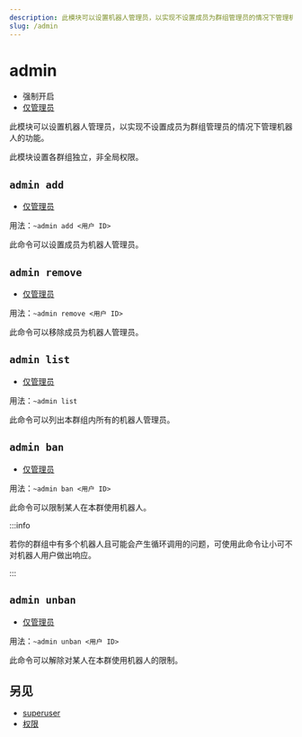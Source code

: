 ```yaml
---
description: 此模块可以设置机器人管理员，以实现不设置成员为群组管理员的情况下管理机器人的功能
slug: /admin
---
```


# admin


-   强制开启
-   [仅管理员](/docs/permissions)

此模块可以设置机器人管理员，以实现不设置成员为群组管理员的情况下管理机器人的功能。

此模块设置各群组独立，非全局权限。

## `admin add`

-   [仅管理员](/docs/permissions)

用法：`~admin add <用户 ID>`

此命令可以设置成员为机器人管理员。

## `admin remove`

-   [仅管理员](/docs/permissions)

用法：`~admin remove <用户 ID>`

此命令可以移除成员为机器人管理员。

## `admin list`

-   [仅管理员](permissions)

用法：`~admin list`

此命令可以列出本群组内所有的机器人管理员。

## `admin ban`

-   [仅管理员](permissions)

用法：`~admin ban <用户 ID>`

此命令可以限制某人在本群使用机器人。

:::info

若你的群组中有多个机器人且可能会产生循环调用的问题，可使用此命令让小可不对机器人用户做出响应。

:::

## `admin unban`

-   [仅管理员](permissions)

用法：`~admin unban <用户 ID>`

此命令可以解除对某人在本群使用机器人的限制。

## 另见

-   [superuser](superuser)
-   [权限](permissions)
